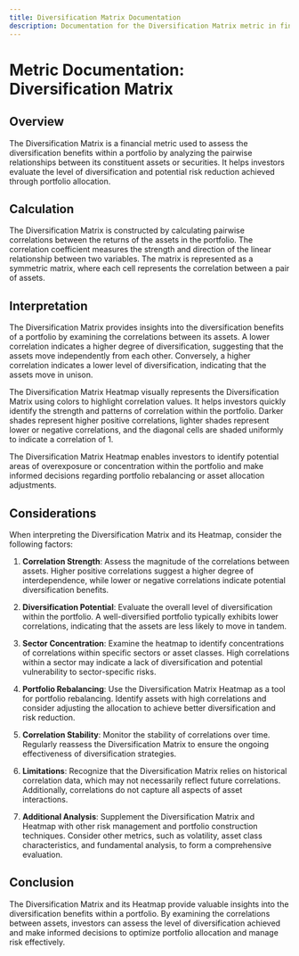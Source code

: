 ```yaml
---
title: Diversification Matrix Documentation
description: Documentation for the Diversification Matrix metric in finance.
---
```


# Metric Documentation: Diversification Matrix

## Overview

The Diversification Matrix is a financial metric used to assess the diversification benefits within a portfolio by analyzing the pairwise relationships between its constituent assets or securities. It helps investors evaluate the level of diversification and potential risk reduction achieved through portfolio allocation.

## Calculation

The Diversification Matrix is constructed by calculating pairwise correlations between the returns of the assets in the portfolio. The correlation coefficient measures the strength and direction of the linear relationship between two variables. The matrix is represented as a symmetric matrix, where each cell represents the correlation between a pair of assets.

## Interpretation

The Diversification Matrix provides insights into the diversification benefits of a portfolio by examining the correlations between its assets. A lower correlation indicates a higher degree of diversification, suggesting that the assets move independently from each other. Conversely, a higher correlation indicates a lower level of diversification, indicating that the assets move in unison.

The Diversification Matrix Heatmap visually represents the Diversification Matrix using colors to highlight correlation values. It helps investors quickly identify the strength and patterns of correlation within the portfolio. Darker shades represent higher positive correlations, lighter shades represent lower or negative correlations, and the diagonal cells are shaded uniformly to indicate a correlation of 1.

The Diversification Matrix Heatmap enables investors to identify potential areas of overexposure or concentration within the portfolio and make informed decisions regarding portfolio rebalancing or asset allocation adjustments.

## Considerations

When interpreting the Diversification Matrix and its Heatmap, consider the following factors:

1. **Correlation Strength**: Assess the magnitude of the correlations between assets. Higher positive correlations suggest a higher degree of interdependence, while lower or negative correlations indicate potential diversification benefits.

2. **Diversification Potential**: Evaluate the overall level of diversification within the portfolio. A well-diversified portfolio typically exhibits lower correlations, indicating that the assets are less likely to move in tandem.

3. **Sector Concentration**: Examine the heatmap to identify concentrations of correlations within specific sectors or asset classes. High correlations within a sector may indicate a lack of diversification and potential vulnerability to sector-specific risks.

4. **Portfolio Rebalancing**: Use the Diversification Matrix Heatmap as a tool for portfolio rebalancing. Identify assets with high correlations and consider adjusting the allocation to achieve better diversification and risk reduction.

5. **Correlation Stability**: Monitor the stability of correlations over time. Regularly reassess the Diversification Matrix to ensure the ongoing effectiveness of diversification strategies.

6. **Limitations**: Recognize that the Diversification Matrix relies on historical correlation data, which may not necessarily reflect future correlations. Additionally, correlations do not capture all aspects of asset interactions.

7. **Additional Analysis**: Supplement the Diversification Matrix and Heatmap with other risk management and portfolio construction techniques. Consider other metrics, such as volatility, asset class characteristics, and fundamental analysis, to form a comprehensive evaluation.

## Conclusion

The Diversification Matrix and its Heatmap provide valuable insights into the diversification benefits within a portfolio. By examining the correlations between assets, investors can assess the level of diversification achieved and make informed decisions to optimize portfolio allocation and manage risk effectively.
